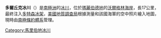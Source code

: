 {{Coord|74|44|S|113|56|W|source:GNIS|display=title}}

'''多爾丘克冰川'''（{{lang-en|Dorchuck Glacier}}）是[[南極洲|南極洲]]的[[冰川|冰川]]，位於[[瑪麗伯德地|瑪麗伯德地]]的[[沃爾格林海岸|沃爾格林海岸]]，長17公里，最終注入[[多特森冰架|多特森冰架]]，[[美國地質調查局|美國地質調查局]]根據測量和該國海軍的空中照片繪入地圖，現時由[[南極條約體系|南極條約體系]]管理。

{{DEFAULTSORT:Dorchuck Glacier}}
[[Category:馬里伯地冰川|Category:馬里伯地冰川]]


{{MarieByrdLand-geo-stub}}